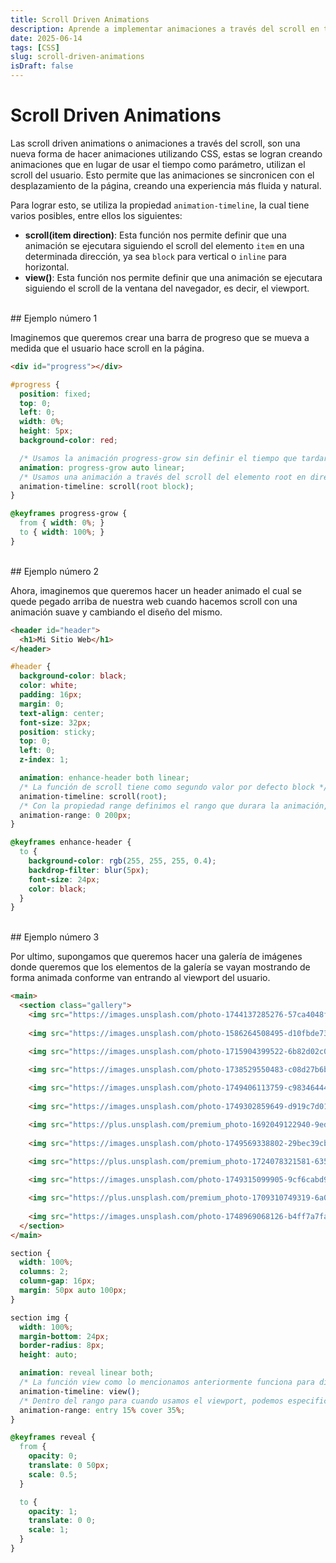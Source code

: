 ```yaml
---
title: Scroll Driven Animations
description: Aprende a implementar animaciones a través del scroll en tus aplicaciones web para una experiencia de usuario más dinámica y atractiva.
date: 2025-06-14
tags: [CSS]
slug: scroll-driven-animations
isDraft: false
---
```


# Scroll Driven Animations

Las scroll driven animations o animaciones a través del scroll, son una nueva forma de hacer animaciones utilizando CSS, estas se logran creando animaciones que en lugar de usar el tiempo como parámetro, utilizan el scroll del usuario. Esto permite que las animaciones se sincronicen con el desplazamiento de la página, creando una experiencia más fluida y natural.

Para lograr esto, se utiliza la propiedad `animation-timeline`, la cual tiene varios posibles, entre ellos los siguientes:

- **scroll(item direction)**: Esta función nos permite definir que una animación se ejecutara siguiendo el scroll del elemento `item` en una determinada dirección, ya sea `block` para vertical o `inline` para horizontal.
- **view()**: Esta función nos permite definir que una animación se ejecutara siguiendo el scroll de la ventana del navegador, es decir, el viewport.

<br />
## Ejemplo número 1

Imaginemos que queremos crear una barra de progreso que se mueva a medida que el usuario hace scroll en la página. 

```html
<div id="progress"></div>
```

```css
#progress {
  position: fixed;
  top: 0;
  left: 0;
  width: 0%;
  height: 5px;
  background-color: red;

  /* Usamos la animación progress-grow sin definir el tiempo que tardara, simplemente con auto para que sea automática */
  animation: progress-grow auto linear;
  /* Usamos una animación a través del scroll del elemento root en dirección vertical */
  animation-timeline: scroll(root block);
}

@keyframes progress-grow {
  from { width: 0%; }
  to { width: 100%; }
}
```

<br />
## Ejemplo número 2

Ahora, imaginemos que queremos hacer un header animado el cual se quede pegado arriba de nuestra web cuando hacemos scroll con una animación suave y cambiando el diseño del mismo.

```html
<header id="header">
  <h1>Mi Sitio Web</h1>
</header>
```

```css
#header {
  background-color: black;
  color: white;
  padding: 16px;
  margin: 0;
  text-align: center;
  font-size: 32px;
  position: sticky;
  top: 0;
  left: 0;
  z-index: 1;

  animation: enhance-header both linear;
  /* La función de scroll tiene como segundo valor por defecto block */
  animation-timeline: scroll(root);
  /* Con la propiedad range definimos el rango que durara la animación, en este caso de 0 a 200px de scroll, porque sino la animación tardaría todo lo que dure el scroll de toda la pagina */
  animation-range: 0 200px;
}

@keyframes enhance-header {
  to {
    background-color: rgb(255, 255, 255, 0.4);
    backdrop-filter: blur(5px);
    font-size: 24px;
    color: black;
  }
}
```

<br />
## Ejemplo número 3

Por ultimo, supongamos que queremos hacer una galería de imágenes donde queremos que los elementos de la galería se vayan mostrando de forma animada conforme van entrando al viewport del usuario.

```html
<main>
  <section class="gallery">
    <img src="https://images.unsplash.com/photo-1744137285276-57ca4048f805?q=80&w=1376&auto=format&fit=crop&ixlib=rb-4.1.0&ixid=M3wxMjA3fDB8MHxwaG90by1wYWdlfHx8fGVufDB8fHx8fA%3D%3D" alt="">
    
    <img src="https://images.unsplash.com/photo-1586264508495-d10fbde7360a?w=500&auto=format&fit=crop&q=60&ixlib=rb-4.1.0&ixid=M3wxMjA3fDB8MHx0b3BpYy1mZWVkfDR8eEh4WVRNSExnT2N8fGVufDB8fHx8fA%3D%3D" alt="">

    <img src="https://images.unsplash.com/photo-1715904399522-6b82d02c09a0?w=500&auto=format&fit=crop&q=60&ixlib=rb-4.1.0&ixid=M3wxMjA3fDB8MHx0b3BpYy1mZWVkfDV8eEh4WVRNSExnT2N8fGVufDB8fHx8fA%3D%3D" alt="">
    
    <img src="https://images.unsplash.com/photo-1738529550483-c08d27b6b839?w=500&auto=format&fit=crop&q=60&ixlib=rb-4.1.0&ixid=M3wxMjA3fDB8MHx0b3BpYy1mZWVkfDZ8eEh4WVRNSExnT2N8fGVufDB8fHx8fA%3D%3D" alt="">

    <img src="https://images.unsplash.com/photo-1749406113759-c98346444f60?w=500&auto=format&fit=crop&q=60&ixlib=rb-4.1.0&ixid=M3wxMjA3fDB8MHx0b3BpYy1mZWVkfDE2fHhIeFlUTUhMZ09jfHxlbnwwfHx8fHw%3D" alt="">
    
    <img src="https://images.unsplash.com/photo-1749302859649-d919c7d01021?w=500&auto=format&fit=crop&q=60&ixlib=rb-4.1.0&ixid=M3wxMjA3fDB8MHx0b3BpYy1mZWVkfDIwfGhtZW52UWhVbXhNfHxlbnwwfHx8fHw%3D" alt="">

    <img src="https://plus.unsplash.com/premium_photo-1692049122940-9ed87ceee9a4?w=500&auto=format&fit=crop&q=60&ixlib=rb-4.1.0&ixid=M3wxMjA3fDB8MHx0b3BpYy1mZWVkfDV8RnpvM3p1T0hONnd8fGVufDB8fHx8fA%3D%3D" alt="">
    
    <img src="https://images.unsplash.com/photo-1749569338802-29bec39cb5d4?w=500&auto=format&fit=crop&q=60&ixlib=rb-4.1.0&ixid=M3wxMjA3fDB8MHx0b3BpYy1mZWVkfDh8RnpvM3p1T0hONnd8fGVufDB8fHx8fA%3D%3D" alt="">

    <img src="https://plus.unsplash.com/premium_photo-1724078321581-63532f24b207?w=500&auto=format&fit=crop&q=60&ixlib=rb-4.1.0&ixid=M3wxMjA3fDB8MHx0b3BpYy1mZWVkfDEzfEZ6bzN6dU9ITjZ3fHxlbnwwfHx8fHw%3D" alt="">
    
    <img src="https://images.unsplash.com/photo-1749315099905-9cf6cabd9126?w=500&auto=format&fit=crop&q=60&ixlib=rb-4.1.0&ixid=M3wxMjA3fDB8MHx0b3BpYy1mZWVkfDIwfEZ6bzN6dU9ITjZ3fHxlbnwwfHx8fHw%3D" alt="">

    <img src="https://plus.unsplash.com/premium_photo-1709310749319-6a0922524ebd?w=500&auto=format&fit=crop&q=60&ixlib=rb-4.1.0&ixid=M3wxMjA3fDB8MHx0b3BpYy1mZWVkfDI1fEZ6bzN6dU9ITjZ3fHxlbnwwfHx8fHw%3D" alt="">
    
    <img src="https://images.unsplash.com/photo-1748969068126-b4ff7a7fa8c5?w=500&auto=format&fit=crop&q=60&ixlib=rb-4.1.0&ixid=M3wxMjA3fDB8MHx0b3BpYy1mZWVkfDMyfEZ6bzN6dU9ITjZ3fHxlbnwwfHx8fHw%3D" alt="">
  </section>
</main>
```

```css
section {
  width: 100%;
  columns: 2;
  column-gap: 16px;
  margin: 50px auto 100px;
}

section img {
  width: 100%;
  margin-bottom: 24px;
  border-radius: 8px;
  height: auto;

  animation: reveal linear both;
  /* La función view como lo mencionamos anteriormente funciona para disparar la animación cuando el elemento entra al viewport */
  animation-timeline: view();
  /* Dentro del rango para cuando usamos el viewport, podemos especificamos en que porcentaje de entrada en el viewport comienza la animación, y en que porcentaje termina, por ejemplo, aquí la animación comienza cuando el elemento ya entro un 15% y termina cuando entra un 35%. */
  animation-range: entry 15% cover 35%;
}

@keyframes reveal {
  from {
    opacity: 0;
    translate: 0 50px;
    scale: 0.5;
  }

  to {
    opacity: 1;
    translate: 0 0;
    scale: 1;
  }
}
```
